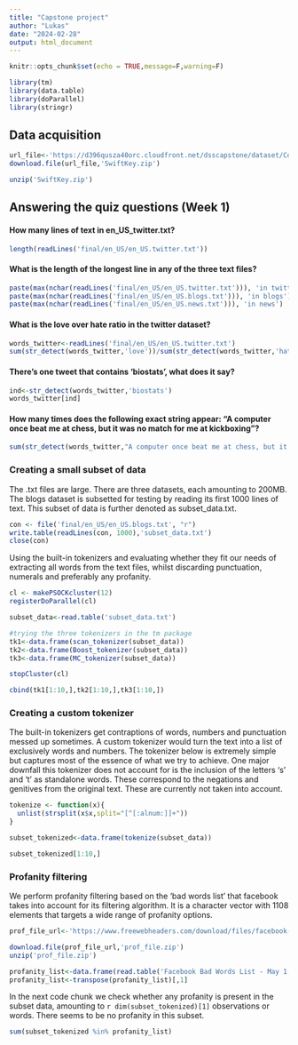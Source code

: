 ```yaml
---
title: "Capstone project"
author: "Lukas"
date: "2024-02-28"
output: html_document
---
```


```r
knitr::opts_chunk$set(echo = TRUE,message=F,warning=F)

library(tm)
library(data.table)
library(doParallel) 
library(stringr)
```

## Data acquisition

```r
url_file<-'https://d396qusza40orc.cloudfront.net/dsscapstone/dataset/Coursera-SwiftKey.zip'
download.file(url_file,'SwiftKey.zip')

unzip('SwiftKey.zip')
```

## Answering the quiz questions (Week 1)
#### How many lines of text in en_US_twitter.txt?

```r
length(readLines('final/en_US/en_US.twitter.txt'))
```

#### What is the length of the longest line in any of the three text files?

```r
paste(max(nchar(readLines('final/en_US/en_US.twitter.txt'))), 'in twitter') 
paste(max(nchar(readLines('final/en_US/en_US.blogs.txt'))), 'in blogs')
paste(max(nchar(readLines('final/en_US/en_US.news.txt'))), 'in news')
```

#### What is the love over hate ratio in the twitter dataset?

```r
words_twitter<-readLines('final/en_US/en_US.twitter.txt')
sum(str_detect(words_twitter,'love'))/sum(str_detect(words_twitter,'hate'))
```

#### There's one tweet that contains 'biostats', what does it say?

```r
ind<-str_detect(words_twitter,'biostats')
words_twitter[ind]
```

#### How many times does the following exact string appear: "A computer once beat me at chess, but it was no match for me at kickboxing"?

```r
sum(str_detect(words_twitter,"A computer once beat me at chess, but it was no match for me at kickboxing"))
```

### Creating a small subset of data

The .txt files are large. There are three datasets, each amounting to 200MB. The blogs dataset is subsetted for testing by reading its first 1000 lines of text. This subset of data is further denoted as subset_data.txt. 
```r
con <- file('final/en_US/en_US.blogs.txt', "r") 
write.table(readLines(con, 1000),'subset_data.txt') 
close(con)
```


Using the built-in tokenizers and evaluating whether they fit our needs of extracting all words from the text files, whilst discarding punctuation, numerals and preferably any profanity. 

```r
cl <- makePSOCKcluster(12) 
registerDoParallel(cl)

subset_data<-read.table('subset_data.txt')

#trying the three tokenizers in the tm package
tk1<-data.frame(scan_tokenizer(subset_data))
tk2<-data.frame(Boost_tokenizer(subset_data))
tk3<-data.frame(MC_tokenizer(subset_data))

stopCluster(cl)

cbind(tk1[1:10,],tk2[1:10,],tk3[1:10,])
```

### Creating a custom tokenizer

The built-in tokenizers get contraptions of words, numbers and punctuation messed up sometimes. A custom tokenizer would turn the text into a list of exclusively words and numbers. The tokenizer below is extremely simple but captures most of the essence of what we try to achieve. One major downfall this tokenizer does not account for is the inclusion of the letters 's' and 't' as standalone words. These correspond to the negations and genitives from the original text. These are currently not taken into account. 

```r
tokenize <- function(x){
  unlist(strsplit(x$x,split="[^[:alnum:]]+"))
}

subset_tokenized<-data.frame(tokenize(subset_data))

subset_tokenized[1:10,]
```


### Profanity filtering

We perform profanity filtering based on the 'bad words list' that facebook takes into account for its filtering algorithm. It is a character vector with 1108 elements that targets a wide range of profanity options. 
```r
prof_file_url<-'https://www.freewebheaders.com/download/files/facebook-bad-words-list_comma-separated-text-file_2022_05_01.zip'

download.file(prof_file_url,'prof_file.zip')
unzip('prof_file.zip')

profanity_list<-data.frame(read.table('Facebook Bad Words List - May 1, 2022.txt',skip=14,sep=','))
profanity_list<-transpose(profanity_list)[,1]
```

In the next code chunk we check whether any profanity is present in the subset data, amounting to `r dim(subset_tokenized)[1]` observations or words. There seems to be no profanity in this subset.
```r
sum(subset_tokenized %in% profanity_list)
```

